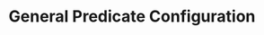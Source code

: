 ---
title: General Predicate Configuration
description: Predicate identifiers, blockchain and network(s).
toc: true
---
